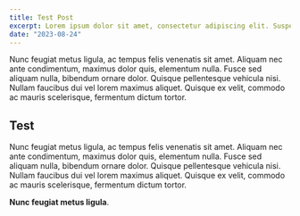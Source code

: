 ```yaml
---
title: Test Post
excerpt: Lorem ipsum dolor sit amet, consectetur adipiscing elit. Suspendisse eget ultricies risus, sodales facilisis ligula
date: "2023-08-24"
---
```


Nunc feugiat metus ligula, ac tempus felis venenatis sit amet. Aliquam nec ante condimentum, maximus dolor quis, elementum nulla. Fusce sed aliquam nulla, bibendum ornare dolor. Quisque pellentesque vehicula nisi. Nullam faucibus dui vel lorem maximus aliquet. Quisque ex velit, commodo ac mauris scelerisque, fermentum dictum tortor.

## Test

Nunc feugiat metus ligula, ac tempus felis venenatis sit amet. Aliquam nec ante condimentum, maximus dolor quis, elementum nulla. Fusce sed aliquam nulla, bibendum ornare dolor. Quisque pellentesque vehicula nisi. Nullam faucibus dui vel lorem maximus aliquet. Quisque ex velit, commodo ac mauris scelerisque, fermentum dictum tortor.

**Nunc feugiat metus ligula**.

